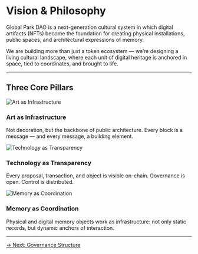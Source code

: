 # Vision & Philosophy

Global Park DAO is a next-generation cultural system in which digital artifacts (NFTs) become the foundation for creating physical installations, public spaces, and architectural expressions of memory.

We are building more than just a token ecosystem — we’re designing a living cultural landscape, where each unit of digital heritage is anchored in space, tied to coordinates, and brought to life.

---

## Three Core Pillars

<div className="space-y-6">

  <div className="flex items-start gap-4">
    <img src="/icons/Scheme-2.svg" alt="Art as Infrastructure" className="w-10 h-10 mt-1" />
    <div>
      <h3 className="text-lg font-semibold">Art as Infrastructure</h3>
      <p>Not decoration, but the backbone of public architecture. Every block is a message — and every message, a building element.</p>
    </div>
  </div>

  <div className="flex items-start gap-4">
    <img src="/icons/Scheme-5.svg" alt="Technology as Transparency" className="w-10 h-10 mt-1" />
    <div>
      <h3 className="text-lg font-semibold">Technology as Transparency</h3>
      <p>Every proposal, transaction, and object is visible on-chain. Governance is open. Control is distributed.</p>
    </div>
  </div>

  <div className="flex items-start gap-4">
    <img src="/icons/Scheme-7.svg" alt="Memory as Coordination" className="w-10 h-10 mt-1" />
    <div>
      <h3 className="text-lg font-semibold">Memory as Coordination</h3>
      <p>Physical and digital memory objects work as infrastructure: not only static records, but dynamic anchors of interaction.</p>
    </div>
  </div>

</div>

---

<div className="mt-10 flex justify-center">
  <a
    href="/docs/white-paper/governance"
    className="border border-yellow-500 text-yellow-400 px-6 py-3 rounded hover:bg-yellow-400 hover:text-black transition duration-200"
  >
    → Next: Governance Structure
  </a>
</div>
